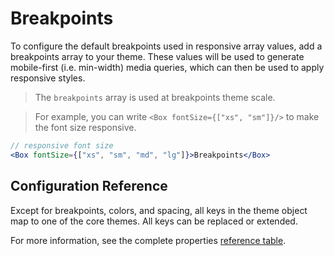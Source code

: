 
# Breakpoints

To configure the default breakpoints used in responsive array values, add a
breakpoints array to your theme. These values will be used to generate
mobile-first (i.e. min-width) media queries, which can then be used to apply
responsive styles. 

> The `breakpoints` array is used at breakpoints theme scale.

> For example, you can write `<Box fontSize={["xs", "sm"]}/>` to make the font size responsive.

<ThemeParser theme="breakpoints" />

```jsx
// responsive font size
<Box fontSize={["xs", "sm", "md", "lg"]}>Breakpoints</Box>
```

## Configuration Reference

Except for breakpoints, colors, and spacing, all keys in the theme object map to one of the core themes. All keys can be replaced or extended.

For more information, see the complete properties <a href="https://styled-system.com/table" target="_blank">reference table</a>.
